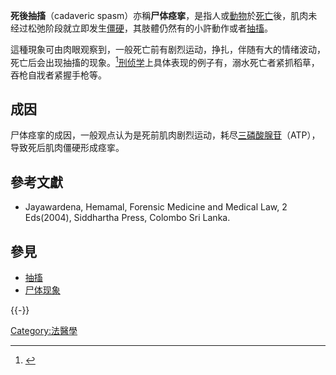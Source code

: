 '''死後抽搐'''（cadaveric spasm）亦稱'''尸体痉挛'''，是指人或[[動物|動物]]於[[死亡|死亡]]後，肌肉未经过松弛阶段就立即发生[[尸僵|僵硬]]，其肢體仍然有的小許動作或者[[抽搐|抽搐]]。

這種現象可由肉眼观察到，一般死亡前有剧烈运动，挣扎，伴随有大的情绪波动，死亡后会出现抽搐的现象。<ref>{{Cite book | last = Lyle | first = Douglas P. | title = Forensics for Dummies | url = https://archive.org/details/forensicsfordumm0000lyle | publisher = Wiley Publishing, Inc. | location = Indianapolis, Indiana | date = 2004 | page = [https://archive.org/details/forensicsfordumm0000lyle/page/165 165] | ISBN = 0-7645-5580-4}}</ref>[[司法科学|刑侦学]]上具体表现的例子有，溺水死亡者紧抓稻草，吞枪自戕者紧握手枪等。

==成因==
尸体痉挛的成因，一般观点认为是死前肌肉剧烈运动，耗尽[[三磷酸腺苷|三磷酸腺苷]]（ATP），导致死后肌肉僵硬形成痉挛。

== 參考文獻 ==
{{Reflist}}
{{ReflistH}}
* Jayawardena, Hemamal, Forensic Medicine and Medical Law, 2 Eds(2004), Siddhartha Press, Colombo Sri Lanka.
{{ReflistF}}

== 參見 ==
{{Portal|死亡}}
* [[抽搐|抽搐]]
* [[尸体现象|尸体现象]]

{{-}}
{{Death and related topics}}

[[Category:法醫學|Category:法醫學]]